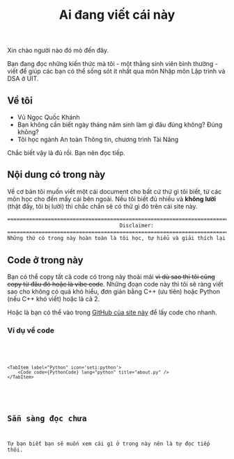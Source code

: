 ﻿---
title: Ai đang viết cái này
description: Để trưng cho đẹp chứ tôi biết chả ai đọc đâu
---

Xin chào người nào đó mò đến đây.

Bạn đang đọc những kiến thức mà tôi - một thằng sinh viên bình thường - viết để giúp các bạn có thể sống sót ít nhất qua môn Nhập môn Lập trình và DSA ở UIT.

## Về tôi
- Vũ Ngọc Quốc Khánh
- Bạn không cần biết ngày tháng năm sinh làm gì đâu đúng không? Đúng không?
- Tôi học ngành An toàn Thông tin, chương trình Tài Năng

Chắc biết vậy là đủ rồi. Bạn nên đọc tiếp.

## Nội dung có trong này
Về cơ bản tôi muốn viết một cái document cho bất cứ thứ gì tôi biết, từ các môn học cho đến mấy cái bên ngoài. Nếu tôi biết đủ nhiều và **không lười** \(thật đấy, tôi bị lười\) thì chắc chắn sẽ có thứ gì đó trên cái site này.

```txt wrap
=====================================================================================
                                    Disclaimer:
=====================================================================================
Những thứ có trong này hoàn toàn là tôi học, tự hiểu và giải thích lại theo cách mà tôi hiểu nên có thể nó sẽ không hoàn toàn đúng hay là chuẩn. Kiến thức tôi biết thì cũng không hẳn chính quy nhưng ít nhất sẽ giúp bạn hiểu một cách dễ hơn. Nếu như bạn học theo những gì có trong này mà không được điểm cao thì cho tôi xin lỗi trước.
```

## Code ở trong này
Bạn có thể copy tất cả code có trong này thoải mái ~~vì dù sao thì tôi cũng copy từ đâu đó hoặc là vibe code~~. Những đoạn code này thì tôi sẽ ràng viết sao cho không có quá khó hiểu, đơn giản bằng C++ (ưu tiên) hoặc Python (nếu C++ khó viết) hoặc là cả 2.

Hoặc là bạn có thể vào trong [GitHub của site này](https://github.com/AnoTherK-ATK/docs) để lấy code cho nhanh.

### Ví dụ về code 


<Tabs>
    <TabItem label="C++" icon='seti:cpp'>
        <Code code={CppCode} lang="c++" title="about.cpp" />
    </TabItem>

    <TabItem label="Python" icon='seti:python'>
        <Code code={PythonCode} lang="python" title="about.py" />
    </TabItem>
</Tabs>

## Sẵn sàng đọc chưa
Tự bạn biết bạn sẽ muốn xem cái gì ở trong này nên là tự đọc tiếp thôi.

<CardGrid stagger>
    <LinkCard title="Nhập môn Lập trình" icon="seti:html" href="/docs/nmlt/introduction" />
    <LinkCard title="Cấu trúc dữ liệu và Giải thuật" icon="seti:config" href="/docs/dsa/introduction" />
</CardGrid>